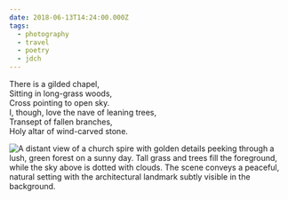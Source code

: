 ```yaml
---
date: 2018-06-13T14:24:00.000Z
tags:
  - photography
  - travel
  - poetry
  - jdch
---
```

There is a gilded chapel,<br/>
Sitting in long-grass woods,<br/>
Cross pointing to open sky.<br/>
I, though, love the nave of leaning trees,<br/>
Transept of fallen branches,<br/>
Holy altar of wind-carved stone.

![A distant view of a church spire with golden details peeking through a lush, green forest on a sunny day. Tall grass and trees fill the foreground, while the sky above is dotted with clouds. The scene conveys a peaceful, natural setting with the architectural landmark subtly visible in the background.](/assets/photos/20180613-IMG_0156.jpg)